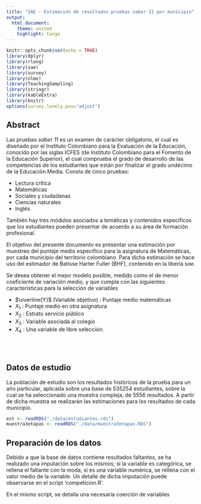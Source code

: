 ```yaml
---
title: "SAE - Estimación de resultados pruebas saber 11 por municipio"
output: 
  html_document:
    theme: united
    highlight: tango
---
```


```r
knitr::opts_chunk$set(echo = TRUE)
library(dplyr)
library(rlang)
library(sae)
library(survey)
library(nlme)
library(TeachingSampling)
library(stringr)
library(kableExtra)
library(knitr)
options(survey.lonely.psu="adjust")
```

## Abstract

Las pruebas *saber 11* es un examen de carácter obligatorio, el cual es diseñado por el Instituto Colombiano para la Evaluación de la Educación, conocido por las siglas ICFES (de Instituto Colombiano para el Fomento de la Educación Superior), el cual comprueba el grado de desarrollo de las competencias de los estudiantes que están por finalizar el grado undécimo de la Educación Media. Consta de cinco pruebas:

* Lectura crítica
* Matemáticas
* Sociales y ciudadanas
* Ciencias naturales
* Inglés

También hay tres módulos asociados a temáticas y contenidos específicos que los estudiantes pueden presentar de acuerdo a su área de formación profesional.

El objetivo del presente documento es presentar una estimación por muestreo del puntaje medio específico para la asignatura de Matemáticas, por cada municipio del territorio colombiano. Para dicha estimación se hace uso del estimador de Batisse Harter Fuller (BHF), contenido en la libería *sae*. 

Se desea obtener el mejor modelo posible, medido como el de menor coeficiente de variación medio, y que cumpla con las siguientes características para la selección de variables

* $\overline{Y}$ (Variable objetivo) : Puntaje medio matemáticas
* $X_1$ : Puntaje medio en otra asignatura
* $X_2$ : Estrato servicio público
* $X_3$ : Variable asociada al colegio
* $X_4$ : Una variable de libre selección.

<br/><br/>

## Datos de estudio

La población de estudio son los resultados históricos de la prueba para un año particular, aplicada sobre una base de 535254 estudiantes, sobre la cual se ha seleccionado una muestra compleja, de 5556 resultados. A partir de dicha muestra se realizarán las estimaciones para los resultados de cada municipio.

```r
est <- readRDS("./data/estudiantes.rds")
muestra3etapas <- readRDS("./data/muestra3etapas.RDS")
```

## Preparación de los datos

Debido a que la base de datos contiene resultados faltantes, se ha realizado una imputación sobre los mismos; si la variable es categórica, se rellena el faltante con la moda, si es una variable numérica, se rellena con el valor medio de la variable. Un detalle de dicha imputación puede observarse en el script 'competicion.R'. 

En el mismo script, se detalla una necesaria coerción de variables










